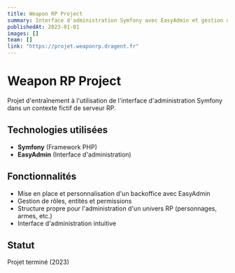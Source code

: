 ```yaml
---
title: Weapon RP Project
summary: Interface d'administration Symfony avec EasyAdmin et gestion des permissions
publishedAt: 2023-01-01
images: []
team: []
link: "https://projet.weaponrp.dragent.fr"
---
```


# Weapon RP Project

Projet d'entraînement à l'utilisation de l'interface d'administration Symfony dans un contexte fictif de serveur RP.

## Technologies utilisées

- **Symfony** (Framework PHP)
- **EasyAdmin** (Interface d'administration)

## Fonctionnalités

- Mise en place et personnalisation d'un backoffice avec EasyAdmin
- Gestion de rôles, entités et permissions
- Structure propre pour l'administration d'un univers RP (personnages, armes, etc.)
- Interface d'administration intuitive

## Statut

Projet terminé (2023)
